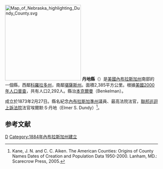 {{noteTA
|T=zh-hans:丹地县 (内布拉斯加州);zh-hk:丹地縣 (內布拉斯加州);zh-tw:丹地郡 (內布拉斯加州);
}}
[[File:Map_of_Nebraska_highlighting_Dundy_County.svg|250px]]
'''丹地縣'''（{{lang-en|Dundy County}}）是[[美國|美國]][[內布拉斯加州|內布拉斯加州]]南部的一個縣，西鄰[[科羅拉多州|科羅拉多州]]，南鄰[[堪薩斯州|堪薩斯州]]。面積2,385平方公里。根據[[美國2000年人口普查|美國2000年人口普查]]，共有人口2,292人。縣治[[本克爾曼|本克爾曼]]（Benkelman）。

成立於1873年2月27日。縣名紀念[[內布拉斯加準州|內布拉斯加準州]]議員、最高法院法官，[[聯邦巡迴上訴法院|聯邦巡迴上訴法院]]法官埃爾默·S·丹地（Elmer S. Dundy）<ref>Kane, J. N. and C. C. Aiken. The American Counties: Origins of County Names Dates of Creation and Population Data 1950-2000. Lanham, MD.: Scarecrow Press, 2005.</ref>。

==参考文献==
<div class="references-small">
<references />
</div>

{{內布拉斯加州}}

[[Category:内布拉斯加州行政区划|D]]
[[Category:1884年內布拉斯加州建立|Category:1884年內布拉斯加州建立]]